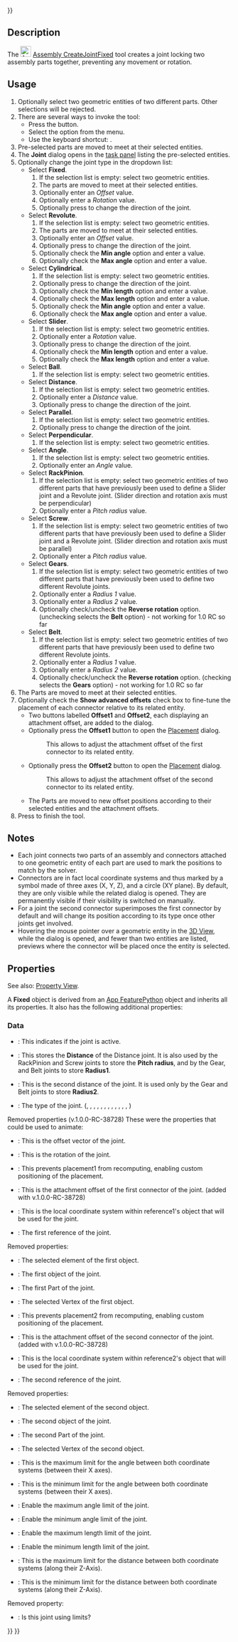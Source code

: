 <languages/>
<translate>

</translate>
{{UnfinishedDocu{{#translation:}}}}
<translate>

<!--T:2-->
{{Docnav
|[[Assembly_ToggleGrounded|ToggleGrounded]]
|[[Assembly_CreateJointRevolute|CreateJointRevolute]]
|[[Assembly_Workbench|Assembly]]
|IconL=Assembly_ToggleGrounded.svg
|IconR=Assembly_CreateJointRevolute.svg
|IconC=Workbench_Assembly.svg
}}

<!--T:3-->
{{GuiCommand
|Name=Assembly CreateJointFixed
|MenuLocation=Assembly → Fixed Joint
|Workbenches=[[Assembly_Workbench|Assembly]]
|Shortcut={{KEY|F}}
|Version=1.0
|SeeAlso=
}}

==Description== <!--T:4-->

<!--T:5-->
The [[Image:Assembly_CreateJointFixed.svg|24px]] [[Assembly_CreateJointFixed|Assembly CreateJointFixed]] tool creates a joint locking two assembly parts together, preventing any movement or rotation.

==Usage== <!--T:6-->

<!--T:7-->
# Optionally select two geometric entities of two different parts. Other selections will be rejected.
# There are several ways to invoke the tool:
#* Press the {{Button|[[Image:Assembly_CreateJointFixed.svg|16px]] [[Assembly_CreateJointFixed|Fixed Joint]]}} button.
#* Select the {{MenuCommand|Assembly → [[Image:Assembly_CreateJointFixed.svg|16px]] Fixed Joint}} option from the menu.
#* Use the keyboard shortcut: {{KEY|F}}.
# Pre-selected parts are moved to meet at their selected entities.
# The '''Joint''' dialog opens in the [[Task_panel|task panel]] listing the pre-selected entities.
# Optionally change the joint type in the dropdown list:
#* Select '''Fixed'''.
#*# If the selection list is empty: select two geometric entities.
#*# The parts are moved to meet at their selected entities.
#*# Optionally enter an ''Offset'' value.
#*# Optionally enter a ''Rotation'' value.
#*# Optionally press {{Button|[[Image:Button_sort.svg|16px]]}} to change the direction of the joint.
#* Select '''Revolute'''.
#*# If the selection list is empty: select two geometric entities.
#*# The parts are moved to meet at their selected entities.
#*# Optionally enter an ''Offset'' value.
#*# Optionally press {{Button|[[Image:Button_sort.svg|16px]]}} to change the direction of the joint.
#*# Optionally check the '''Min angle''' option and enter a value.
#*# Optionally check the '''Max angle''' option and enter a value.
#* Select '''Cylindrical'''.
#*# If the selection list is empty: select two geometric entities.
#*# Optionally press {{Button|[[Image:Button_sort.svg|16px]]}} to change the direction of the joint.
#*# Optionally check the '''Min length''' option and enter a value.
#*# Optionally check the '''Max length''' option and enter a value.
#*# Optionally check the '''Min angle''' option and enter a value.
#*# Optionally check the '''Max angle''' option and enter a value.
#* Select '''Slider'''.
#*# If the selection list is empty: select two geometric entities.
#*# Optionally enter a ''Rotation'' value.
#*# Optionally press {{Button|[[Image:Button_sort.svg|16px]]}} to change the direction of the joint.
#*# Optionally check the '''Min length''' option and enter a value.
#*# Optionally check the '''Max length''' option and enter a value.
#* Select '''Ball'''.
#*# If the selection list is empty: select two geometric entities.
#* Select '''Distance'''.
#*# If the selection list is empty: select two geometric entities.
#*# Optionally enter a ''Distance'' value.
#*# Optionally press {{Button|[[Image:Button_sort.svg|16px]]}} to change the direction of the joint.
#* Select '''Parallel'''.
#*# If the selection list is empty: select two geometric entities.
#*# Optionally press {{Button|[[Image:Button_sort.svg|16px]]}} to change the direction of the joint.
#* Select '''Perpendicular'''.
#*# If the selection list is empty: select two geometric entities.
#* Select '''Angle'''.
#*# If the selection list is empty: select two geometric entities.
#*# Optionally enter an ''Angle'' value.
#* Select '''RackPinion'''.
#*# If the selection list is empty: select two geometric entities of two different parts that have previously been used to define a Slider joint and a Revolute joint. (Slider direction and rotation axis must be perpendicular)
#*# Optionally enter a ''Pitch radius'' value.
#* Select '''Screw'''.
#*# If the selection list is empty: select two geometric entities of two different parts that have previously been used to define a Slider joint and a Revolute joint. (Slider direction and rotation axis must be parallel)
#*# Optionally enter a ''Pitch radius'' value.
#* Select '''Gears'''.
#*# If the selection list is empty: select two geometric entities of two different parts that have previously been used to define two different Revolute joints.
#*# Optionally enter a ''Radius 1'' value.
#*# Optionally enter a ''Radius 2'' value.
#*# Optionally check/uncheck the '''Reverse rotation''' option. (unchecking selects the '''Belt''' option) - not working for 1.0 RC so far
#* Select '''Belt'''.
#*# If the selection list is empty: select two geometric entities of two different parts that have previously been used to define two different Revolute joints.
#*# Optionally enter a ''Radius 1'' value.
#*# Optionally enter a ''Radius 2'' value.
#*# Optionally check/uncheck the '''Reverse rotation''' option. (checking selects the '''Gears''' option) - not working for 1.0 RC so far
# The Parts are moved to meet at their selected entities.
# Optionally check the '''Show advanced offsets''' check box to fine-tune the placement of each connector relative to its related entity.
#* Two buttons labelled '''Offset1''' and '''Offset2''', each displaying an attachment offset, are added to the dialog.
#* Optionally press the '''Offset1''' button to open the [[Placement|Placement]] dialog.
#*: This allows to adjust the attachment offset of the first connector to its related entity.
#* Optionally press the '''Offset2''' button to open the [[Placement|Placement]] dialog.
#*: This allows to adjust the attachment offset of the second connector to its related entity.
#* The Parts are moved to new offset positions according to their selected entities and the attachment offsets.
# Press {{Button|OK}} to finish the tool.

==Notes== <!--T:8-->

<!--T:9-->
* Each joint connects two parts of an assembly and connectors attached to one geometric entity of each part are used to mark the positions to match by the solver.
* Connectors are in fact local coordinate systems and thus marked by a symbol made of three axes (X, Y, Z), and a circle (XY plane). By default, they are only visible while the related dialog is opened. They are permanently visible if their visibility is switched on manually.
* For a joint the second connector superimposes the first connector by default and will change its position according to its type once other joints get involved.
* Hovering the mouse pointer over a geometric entity in the [[3D_View|3D View]], while the dialog is opened, and fewer than two entities are listed, previews where the connector will be placed once the entity is selected.

==Properties== <!--T:10-->

<!--T:11-->
See also: [[Property_View|Property View]].

<!--T:12-->
A '''Fixed''' object is derived from an [[App_FeaturePython|App FeaturePython]] object and inherits all its properties. It also has the following additional properties:

===Data=== <!--T:13-->

<!--T:14-->
{{TitleProperty|Joint}}

<!--T:15-->
* {{PropertyData|Activated|Bool}}: This indicates if the joint is active.
* {{PropertyData|Distance|Float}}: This stores the '''Distance''' of the Distance joint. It is also used by the RackPinion and Screw joints to store the '''Pitch radius''', and by the Gear, and Belt joints to store '''Radius1'''.
* {{PropertyData|Distance2|Float}}: This is the second distance of the joint. It is used only by the Gear and Belt joints to store '''Radius2'''.
* {{PropertyData|Joint Type|Ennumeration}}: The type of the joint. ({{Value|Fixed}}, {{Value|Revolute}}, {{Value|Cylindrical}}, {{Value|Slider}}, {{Value|Ball}}, {{Value|Distance}}, {{Value|Parallel}}, {{Value|Perpendicular}}, {{Value|Angle}}, {{Value|RackPinion}}, {{Value|Screw}}, {{Value|Gears}}, {{Value|Belt}})
Removed properties (v.1.0.0-RC-38728) These were the properties that could be used to animate:
* {{PropertyData|Offset|Vector}}: This is the offset vector of the joint.
* {{PropertyData|Rotation|Float}}: This is the rotation of the joint.

<!--T:16-->
{{TitleProperty|Joint Connector 1}}

<!--T:17-->
* {{PropertyData|Detach1|Bool}}: This prevents placement1 from recomputing, enabling custom positioning of the placement.
* {{PropertyData|Offset1|Placement}}: This is the attachment offset of the first connector of the joint. (added with v.1.0.0-RC-38728)
* {{PropertyData|Placement1|Placement}}: This is the local coordinate system within reference1's object that will be used for the joint.
* {{PropertyData|Reference1|XlinkSubHidden}}: The first reference of the joint.
Removed properties:
* {{PropertyData|Element1|String}}: The selected element of the first object.
* {{PropertyData|Object1|String}}: The first object of the joint.
* {{PropertyData|Part1|Link}}: The first Part of the joint.
* {{PropertyData|Vertex1|String}}: The selected Vertex of the first object.

<!--T:18-->
{{TitleProperty|Joint Connector 2}}

<!--T:19-->
* {{PropertyData|Detach2|Bool}}: This prevents placement2 from recomputing, enabling custom positioning of the placement.
* {{PropertyData|Offset2|Placement}}: This is the attachment offset of the second connector of the joint. (added with v.1.0.0-RC-38728)
* {{PropertyData|Placement2|Placement}}: This is the local coordinate system within reference2's object that will be used for the joint.
* {{PropertyData|Reference2|XlinkSubHidden}}: The second reference of the joint.
Removed properties:
* {{PropertyData|Element2|String}}: The selected element of the second object.
* {{PropertyData|Object2|String}}: The second object of the joint.
* {{PropertyData|Part2|Link}}: The second Part of the joint.
* {{PropertyData|Vertex2|String}}: The selected Vertex of the second object.

<!--T:20-->
{{TitleProperty|Limits}}

<!--T:21-->
* {{PropertyData|Angle Max|Float}}: This is the maximum limit for the angle between both coordinate systems (between their X axes).
* {{PropertyData|Angle Min|Float}}: This is the minimum limit for the angle between both coordinate systems (between their X axes).
* {{PropertyData|Enable Angle Max|Bool}}: Enable the maximum angle limit of the joint.
* {{PropertyData|Enable Angle Min|Bool}}: Enable the minimum angle limit of the joint.
* {{PropertyData|Enable Length Max|Bool}}: Enable the maximum length limit of the joint.
* {{PropertyData|Enable Length Min|Bool}}: Enable the minimum length limit of the joint.
* {{PropertyData|Length Max|Float}}: This is the maximum limit for the distance between both coordinate systems (along their Z-Axis).
* {{PropertyData|Length Min|Float}}: This is the minimum limit for the distance between both coordinate systems (along their Z-Axis).
Removed property:
* {{PropertyData|Enable Limits|Bool}}: Is this joint using limits?


<!--T:22-->
{{Docnav
|[[Assembly_ToggleGrounded|ToggleGrounded]]
|[[Assembly_CreateJointRevolute|CreateJointRevolute]]
|[[Assembly_Workbench|Assembly]]
|IconL=Assembly_ToggleGrounded.svg
|IconR=Assembly_CreateJointRevolute.svg
|IconC=Workbench_Assembly.svg
}}

</translate>
{{Assembly_Tools_navi{{#translation:}}}}
{{Userdocnavi{{#translation:}}}}